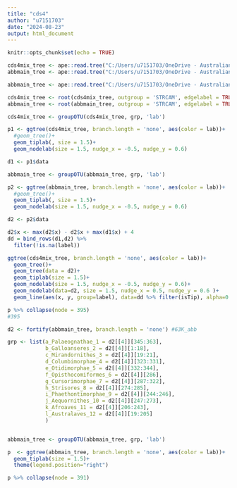 ```yaml
---
title: "cds4"
author: "u7151703"
date: "2024-08-23"
output: html_document
---
```


```r
knitr::opts_chunk$set(echo = TRUE)
```


```r
cds4mix_tree <- ape::read.tree("C:/Users/u7151703/OneDrive - Australian National University/Desktop/research/aves_evo/draft_results/cds4/mixture.treefile")
abbmain_tree <- ape::read.tree("C:/Users/u7151703/OneDrive - Australian National University/Desktop/research/aves_evo/draft_results/cds4/species_pruned.treefile")
```

```r
abbmain_tree <- ape::read.tree("C:/Users/u7151703/OneDrive - Australian National University/Desktop/research/aves_evo/draft_results/63K_abb.treefile")
```

```r
cds4mix_tree <- root(cds4mix_tree, outgroup = 'STRCAM', edgelabel = TRUE)
abbmain_tree <- root(abbmain_tree, outgroup = 'STRCAM', edgelabel = TRUE)
```

```r
cds4mix_tree <- groupOTU(cds4mix_tree, grp, 'lab')

p1 <- ggtree(cds4mix_tree, branch.length = 'none', aes(color = lab))+
  #geom_tree()+
  geom_tiplab(, size = 1.5)+
  geom_nodelab(size = 1.5, nudge_x = -0.5, nudge_y = 0.6)

d1 <- p1$data
```

```r
abbmain_tree <- groupOTU(abbmain_tree, grp, 'lab')

p2 <- ggtree(abbmain_tree, branch.length = 'none', aes(color = lab))+
  #geom_tree()+
  geom_tiplab(, size = 1.5)+
  geom_nodelab(size = 1.5, nudge_x = -0.5, nudge_y = 0.6)

d2 <- p2$data
```


```r
d2$x <- max(d2$x) - d2$x + max(d1$x) + 4
dd = bind_rows(d1,d2) %>% 
  filter(!is.na(label)) 
```

```r
ggtree(cds4mix_tree, branch.length = 'none', aes(color = lab))+
  geom_tree()+
  geom_tree(data = d2)+
  geom_tiplab(size = 1.5)+
  geom_nodelab(size = 1.5, nudge_x = -0.5, nudge_y = 0.6)+
  geom_nodelab(data=d2, size = 1.5, nudge_x = 0.5, nudge_y = 0.6 )+
  geom_line(aes(x, y, group=label), data=dd %>% filter(isTip), alpha=0.3)
```




```r
p %>% collapse(node = 395)
#395 
```

```r
d2 <- fortify(abbmain_tree, branch.length = 'none') #63K_abb

grp <- list(a_Palaeognathae_1 = d2[[4]][345:363],
            b_Galloanseres_2 = d2[[4]][1:18],
            c_Mirandornithes_3 = d2[[4]][19:21],
            d_Columbimorphae_4 = d2[[4]][323:331],
            e_Otidimorphae_5 = d2[[4]][332:344],
            f_Opisthocomiformes_6 = d2[[4]][286],
            g_Cursorimorphae_7 = d2[[4]][287:322],
            h_Strisores_8 = d2[[4]][274:285],
            i_Phaethontimorphae_9 = d2[[4]][244:246],
            j_Aequornithes_10 = d2[[4]][247:273],
            k_Afroaves_11 = d2[[4]][206:243],
            l_Australaves_12 = d2[[4]][19:205]
            )


abbmain_tree <- groupOTU(abbmain_tree, grp, 'lab')
```

```r
p  <- ggtree(abbmain_tree, branch.length = 'none', aes(color = lab))+
  geom_tiplab(size = 1.5)+
  theme(legend.position="right")
```

```r
p %>% collapse(node = 391)
```



